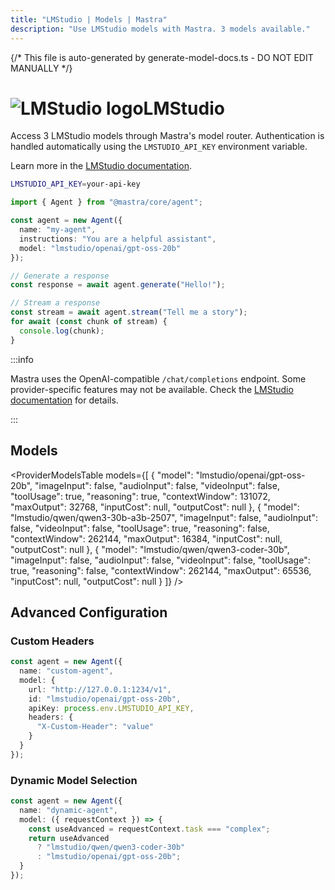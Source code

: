 ```yaml
---
title: "LMStudio | Models | Mastra"
description: "Use LMStudio models with Mastra. 3 models available."
---
```


{/* This file is auto-generated by generate-model-docs.ts - DO NOT EDIT MANUALLY */}




# <img src="https://models.dev/logos/lmstudio.svg" alt="LMStudio logo" className="inline w-8 h-8 mr-2 align-middle dark:invert dark:brightness-0 dark:contrast-200" />LMStudio

Access 3 LMStudio models through Mastra's model router. Authentication is handled automatically using the `LMSTUDIO_API_KEY` environment variable.

Learn more in the [LMStudio documentation](https://lmstudio.ai/models).

```bash
LMSTUDIO_API_KEY=your-api-key
```

```typescript
import { Agent } from "@mastra/core/agent";

const agent = new Agent({
  name: "my-agent",
  instructions: "You are a helpful assistant",
  model: "lmstudio/openai/gpt-oss-20b"
});

// Generate a response
const response = await agent.generate("Hello!");

// Stream a response
const stream = await agent.stream("Tell me a story");
for await (const chunk of stream) {
  console.log(chunk);
}
```

:::info

Mastra uses the OpenAI-compatible `/chat/completions` endpoint. Some provider-specific features may not be available. Check the [LMStudio documentation](https://lmstudio.ai/models) for details.

:::

## Models

<ProviderModelsTable
  models={[
  {
    "model": "lmstudio/openai/gpt-oss-20b",
    "imageInput": false,
    "audioInput": false,
    "videoInput": false,
    "toolUsage": true,
    "reasoning": true,
    "contextWindow": 131072,
    "maxOutput": 32768,
    "inputCost": null,
    "outputCost": null
  },
  {
    "model": "lmstudio/qwen/qwen3-30b-a3b-2507",
    "imageInput": false,
    "audioInput": false,
    "videoInput": false,
    "toolUsage": true,
    "reasoning": false,
    "contextWindow": 262144,
    "maxOutput": 16384,
    "inputCost": null,
    "outputCost": null
  },
  {
    "model": "lmstudio/qwen/qwen3-coder-30b",
    "imageInput": false,
    "audioInput": false,
    "videoInput": false,
    "toolUsage": true,
    "reasoning": false,
    "contextWindow": 262144,
    "maxOutput": 65536,
    "inputCost": null,
    "outputCost": null
  }
]}
/>

## Advanced Configuration

### Custom Headers

```typescript
const agent = new Agent({
  name: "custom-agent",
  model: {
    url: "http://127.0.0.1:1234/v1",
    id: "lmstudio/openai/gpt-oss-20b",
    apiKey: process.env.LMSTUDIO_API_KEY,
    headers: {
      "X-Custom-Header": "value"
    }
  }
});
```

### Dynamic Model Selection

```typescript
const agent = new Agent({
  name: "dynamic-agent",
  model: ({ requestContext }) => {
    const useAdvanced = requestContext.task === "complex";
    return useAdvanced
      ? "lmstudio/qwen/qwen3-coder-30b"
      : "lmstudio/openai/gpt-oss-20b";
  }
});
```



